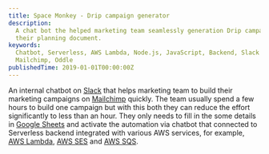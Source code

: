 ```yaml
---
title: Space Monkey - Drip campaign generator
description:
  A chat bot the helped marketing team seamlessly generation Drip campaign from
  their planning document.
keywords:
  Chatbot, Serverless, AWS Lambda, Node.js, JavaScript, Backend, Slack bot,
  Mailchimp, Oddle
publishedTime: 2019-01-01T00:00:00Z
---
```


An internal chatbot on [Slack](https://slack.com/) that helps marketing team to
build their marketing campaigns on [Mailchimp](https://mailchimp.com/) quickly.
The team usually spend a few hours to build one campaign but with this both they
can reduce the effort significantly to less than an hour. They only needs to
fill in the some details in
[Google Sheets](https://www.google.com/sheets/about/) and activate the
automation via chatbot that connected to Serverless backend integrated with
various AWS services, for example, [AWS Lambda](https://aws.amazon.com/lambda/),
[AWS SES](https://aws.amazon.com/ses/) and
[AWS SQS](https://aws.amazon.com/sqs/).
